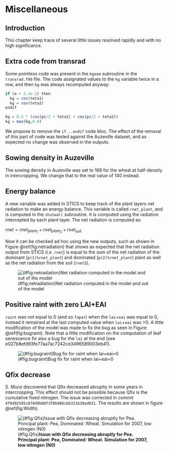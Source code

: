 # Miscellaneous {#misc}


## Introduction

This chapter keep trace of several little issues resolved rapidly and with no high significance. 

## Extra code from transrad

Some pointless code was present in the `kgeom` subroutine in the `transrad.f90` file. The code assignated values to the `kg` variable twice in a row, and then `kg` was always recomputed anyway:

```r
if (e > 2.1e-2) then
  kg = cos(teta1)
  kg = cos(teta2)
endif

kg = 0.5 * (cos(pi/2 + teta1) + cos(pi/2 + teta2))
kg = max(kg,0.0)
```

We propose to remove the `if...endif` code bloc. The effect of the removal of this part of code was tested against the Auzeville dataset, and as expected no change was observed in the outputs.


## Sowing density in Auzeville

The sowing density in Auzeville was set to 168 for the wheat at half-density in intercropping. We change that to the real value of 140 instead.

## Energy balance

A new variable was added in STICS to keep track of the plant layers net radiation to make an energy balance. This variable is called `rnet_plant`, and is computed in the `shutwall` subroutine. It is computed using the radiation intercepted by each plant layer. The net radiation is computed as:

$rnet= rnet_{plant_1}+rnet_{plant_2}+rnet_{soil}$

Now it can be checked ad hoc using the new outputs, such as shown in Figure \@ref(fig:netradiation) that shows as expected that the net radiation output from STICS (*i.e.* `rnet`) is equal to the sum of the net radiation of the dominant (`p(1)%rnet_plant`) and dominated (`p(2)%rnet_plant`) plant as well as the net radiation from the soil (`rnetS`).

![(\#fig:netradiation)Net radiation computed in the model and out of the model](img/energy_balance.png)


## Positive raint with zero LAI+EAI

`raint` was not equal to 0 (and so `fapar`) when the `lai`+`eai` was equal to 0, instead it remained at the last computed value when `lai`+`eai` was >0. A little modification of the model was made to fix the bug as seen in Figure \@ref(fig:bugraint). Note that a little modification on the computation of leaf senescence fix also a bug for the `lai` at the end (see e027b8efd93fe77aa7ac7242ce3496589003eb41).


![(\#fig:bugraint)Bug fix for raint when lai+eai=0](img/raintbug.png)

## Qfix decrease

S. Munz discovered that Qfix decreased abruplty in some years in intercropping. This effect should not be possible because Qfix is the cumulative fixed nitrogen.
The issue was corrected in commit `4f9d92595c870d9b08f3f0b986cbb321630ad031`. The results are shown in figure \@ref(fig:Width).

![(\#fig:Qfix)**Issue with Qfix decreasing abruptly for Pea. Principal plant: Pea, Dominated: Wheat. Simulation for 2007, low nitrogen (N0)**](img/Qfix_issue.png)
